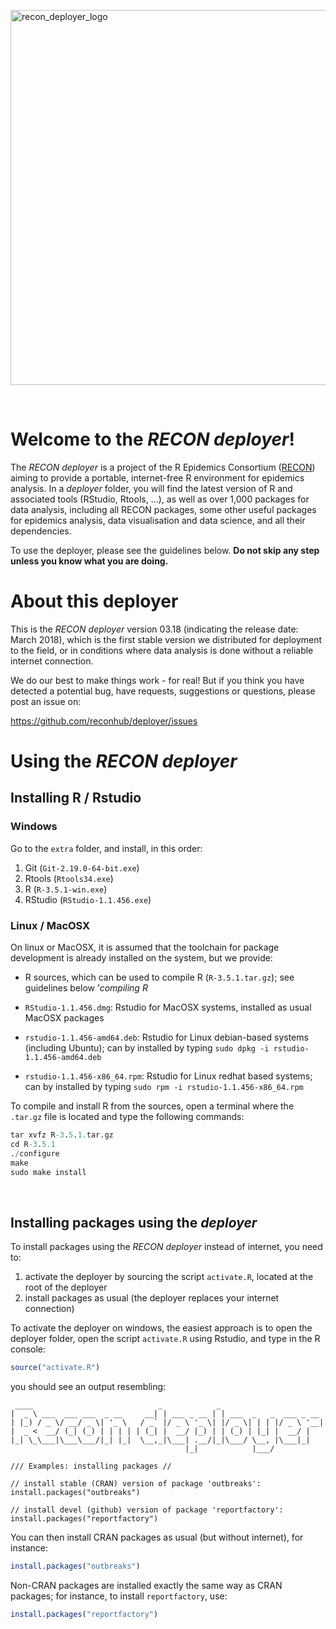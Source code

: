 
<div>
<img src=img/logo_deployer.png alt="recon_deployer_logo" width="600px">
</div>

<br>


# Welcome to the *RECON deployer*!

The *RECON deployer* is a project of the R Epidemics Consortium
([RECON](http://www.repidemicsconsortium.org)) aiming to provide a portable,
internet-free R environment for epidemics analysis. In a *deployer* folder, you
will find the latest version of R and associated tools (RStudio, Rtools, ...),
as well as over 1,000 packages for data analysis, including all RECON packages,
some other useful packages for epidemics analysis, data visualisation and data
science, and all their dependencies.

To use the deployer, please see the guidelines below. **Do not skip any step
unless you know what you are doing.**


# About this deployer

This is the *RECON deployer* version 03.18 (indicating the release date: March
2018), which is the first stable version we distributed for deployment to the
field, or in conditions where data analysis is done without a reliable internet
connection.

We do our best to make things work - for real! But if you think you have
detected a potential bug, have requests, suggestions or questions, please post
an issue on:

[https://github.com/reconhub/deployer/issues](https://github.com/reconhub/deployer/issues)


# Using the *RECON deployer*

## Installing R / Rstudio

### Windows

Go to the `extra` folder, and install, in this order:

1. Git (`Git-2.19.0-64-bit.exe`)
2. Rtools (`Rtools34.exe`)
3. R (`R-3.5.1-win.exe`)
4. RStudio (`RStudio-1.1.456.exe`)


### Linux / MacOSX

On linux or MacOSX, it is assumed that the toolchain for package development is
already installed on the system, but we provide:

- R sources, which can be used to compile R (`R-3.5.1.tar.gz`); see guidelines
  below '*compiling R*
  
- `RStudio-1.1.456.dmg`: Rstudio for MacOSX systems, installed as usual MacOSX
  packages

- `rstudio-1.1.456-amd64.deb`: Rstudio for Linux debian-based systems (including
  Ubuntu); can by installed by typing `sudo dpkg -i rstudio-1.1.456-amd64.deb`

- `rstudio-1.1.456-x86_64.rpm`: Rstudio for Linux redhat based systems; can by
  installed by typing `sudo rpm -i rstudio-1.1.456-x86_64.rpm`

To compile and install R from the sources, open a terminal where the `.tar.gz`
file is located and type the following commands:

```r
tar xvfz R-3.5.1.tar.gz
cd R-3.5.1
./configure
make 
sudo make install
```



<br>

## Installing packages using the *deployer*

To install packages using the *RECON deployer* instead of internet, you need
to:

1. activate the deployer by sourcing the script `activate.R`, located at the
   root of the deployer
2. install packages as usual (the deployer replaces your internet connection)


To activate the deployer on windows, the easiest approach is to open the
deployer folder, open the script `activate.R` using Rstudio, and type in the R
console:
```r
source("activate.R")
```

you should see an output resembling:
```
 ____                            _            _ 
|  _ \ ___  ___ ___  _ __     __| | ___ _ __ | | ___  _   _  ___ _ __ 
| |_) / _ \/ __/ _ \| '_ \   / _` |/ _ \ '_ \| |/ _ \| | | |/ _ \ '__|
|  _ <  __/ (_| (_) | | | | | (_| |  __/ |_) | | (_) | |_| |  __/ |
|_| \_\___|\___\___/|_| |_|  \__,_|\___| .__/|_|\___/ \__, |\___|_|
                                       |_|            |___/

/// Examples: installing packages //

// install stable (CRAN) version of package 'outbreaks':
install.packages("outbreaks")

// install devel (github) version of package 'reportfactory':
install.packages("reportfactory")

```

You can then install CRAN packages as usual (but without internet), for
instance:

```r
install.packages("outbreaks")
```

Non-CRAN packages are installed exactly the same way as CRAN packages; for
instance, to install `reportfactory`, use:

```r
install.packages("reportfactory")
```

<br>
<br>
